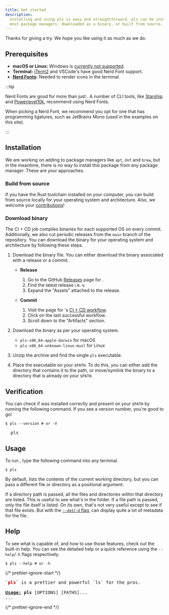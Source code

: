 ```yaml
---
title: Get started
description:
  Installing and using pls is easy and straightforward. pls can be installed via
  most package managers, downloaded as a binary, or built from source.
---
```


Thanks for giving <Pls /> a try. We hope you like using it as much as we do.

## Prerequisites

- **macOS or Linux:** Windows is [currently not supported](/pls/about/faq/).
- **Terminal:** [iTerm2](https://iterm2.com/) and VSCode's have good Nerd Font
  support.
- **[Nerd Fonts](https://www.nerdfonts.com/):** Needed to render icons in the
  terminal.

:::tip

Nerd Fonts are good for more than just <Pls />. A number of CLI tools, like
[Starship](https://starship.rs/) and
[Powerlevel10k](https://github.com/romkatv/powerlevel10k), recommend using Nerd
Fonts.

When picking a Nerd Font, we recommend you opt for one that has programming
ligatures, such as JetBrains Mono (used in the examples on this site).

:::

## Installation

We are working on adding <Pls /> to package managers like `apt`, `dnf` and
`brew`, but in the meantime, there is no way to install this package from any
package manager. These are your approaches.

### Build from source

If you have the Rust toolchain installed on your computer, you can build from
source locally for your operating system and architecture. Also, we welcome your
[contributions](/pls/guides/contribute/)!

### Download binary

The CI + CD job compiles binaries for each supported OS on every commit.
Additionally, we also cut periodic releases from the `main` branch of the
repository. You can download the binary for your operating system and
architecture by following these steps.

1. Download the binary file. You can either download the binary associated with
   a release or a commit.

   - **Release**

     1. Go to the GitHub [Releases](https://github.com/dhruvkb/pls/releases)
        page for <Pls />.
     2. Find the latest release i.e. v<Version />.
     3. Expand the "Assets" attached to the release.

   - **Commit**

     1. Visit the page for <Pls />'s
        [CI + CD workflow](https://github.com/dhruvkb/pls/actions/workflows/ci.yml).
     2. Click on the last successful workflow.
     3. Scroll down to the "Artifacts" section.

2. Download the binary as per your operating system.

   - `pls-x86_64-apple-darwin` for macOS
   - `pls-x86_64-unknown-linux-musl` for Linux

3. Unzip the archive and find the single `pls` executable.

4. Place the executable on your `$PATH`. To do this, you can either add the
   directory that contains it to the path, or move/symlink the binary to a
   directory that is already on your `$PATH`.

## Verification

You can check if <Pls /> was installed correctly and present on your `$PATH` by
running the following command. If you see a version number, you're good to go!

```console
$ pls --version # or -V
```

<pre className="terminal">
  pls <Version />
</pre>

## Usage

To run <Pls />, type the following command into any terminal.

```console
$ pls
```

By default, <Pls /> lists the contents of the current working directory, but you
can pass a different file or directory as a positional argument.

If a directory path is passed, all the files and directories within that
directory are listed. This is useful to see what's in the folder. If a file path
is passed, only the file itself is listed. On its own, that's not very useful
except to see if that file exists. But with the
[`--det`/`-d` flag](/pls/features/detail_view/), <Pls /> can display quite a lot
of metadata for the file.

## Help

To see what <Pls /> is capable of, and how to use those features, check out the
built-in help. You can see the detailed help or a quick reference using the
`--help`/`-h` flags respectively.

```console
$ pls --help # or -h
```

{/* prettier-ignore-start */}
<pre className="terminal">
<b><span style='color:var(--red,#a00)'>`pls`</span></b> is a prettier and powerful `ls` for the pros.
&nbsp;
<b><u>Usage:</u></b> <b>pls</b> [OPTIONS] [PATHS]...
...
</pre>
{/* prettier-ignore-end */}
